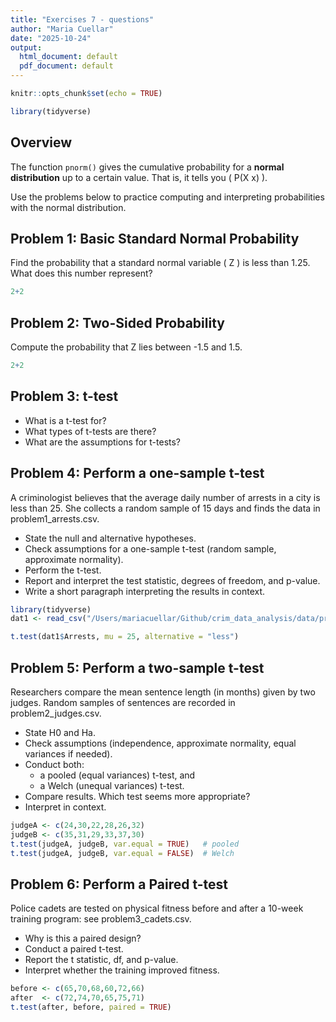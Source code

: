 ```yaml
---
title: "Exercises 7 - questions"
author: "Maria Cuellar"
date: "2025-10-24"
output:
  html_document: default
  pdf_document: default
---
```


```r
knitr::opts_chunk$set(echo = TRUE)
```

```r
library(tidyverse)
```


## Overview

The function `pnorm()` gives the cumulative probability for a **normal distribution** up to a certain value. That is, it tells you \( P(X \leq x) \).

Use the problems below to practice computing and interpreting probabilities with the normal distribution.



## Problem 1: Basic Standard Normal Probability

Find the probability that a standard normal variable \( Z \) is less than 1.25.
What does this number represent?

```r
2+2
```


## Problem 2: Two-Sided Probability


Compute the probability that Z lies between -1.5 and 1.5.

```r
2+2
```


## Problem 3: t-test 

- What is a t-test for?
- What types of t-tests are there? 
- What are the assumptions for t-tests?




## Problem 4: Perform a one-sample t-test

A criminologist believes that the average daily number of arrests in a city is less than 25. She collects a random sample of 15 days and finds the data in problem1_arrests.csv.

- State the null and alternative hypotheses.
- Check assumptions for a one-sample t-test (random sample, approximate normality).
- Perform the t-test.
- Report and interpret the test statistic, degrees of freedom, and p-value.
- Write a short paragraph interpreting the results in context.

```r
library(tidyverse)
dat1 <- read_csv("/Users/mariacuellar/Github/crim_data_analysis/data/problem1_arrests.csv")

t.test(dat1$Arrests, mu = 25, alternative = "less")


```



## Problem 5: Perform a two-sample t-test

Researchers compare the mean sentence length (in months) given by two judges. Random samples of sentences are recorded in problem2_judges.csv.

- State H0 and Ha.
- Check assumptions (independence, approximate normality, equal variances if needed).
- Conduct both:
  - a pooled (equal variances) t-test, and
  - a Welch (unequal variances) t-test.
- Compare results. Which test seems more appropriate?
- Interpret in context.

```r
judgeA <- c(24,30,22,28,26,32)
judgeB <- c(35,31,29,33,37,30)
t.test(judgeA, judgeB, var.equal = TRUE)   # pooled
t.test(judgeA, judgeB, var.equal = FALSE)  # Welch

```




## Problem 6: Perform a Paired t-test

Police cadets are tested on physical fitness before and after a 10-week training program: see problem3_cadets.csv.

- Why is this a paired design?
- Conduct a paired t-test.
- Report the t statistic, df, and p-value.
- Interpret whether the training improved fitness.


```r

before <- c(65,70,68,60,72,66)
after  <- c(72,74,70,65,75,71)
t.test(after, before, paired = TRUE)

```